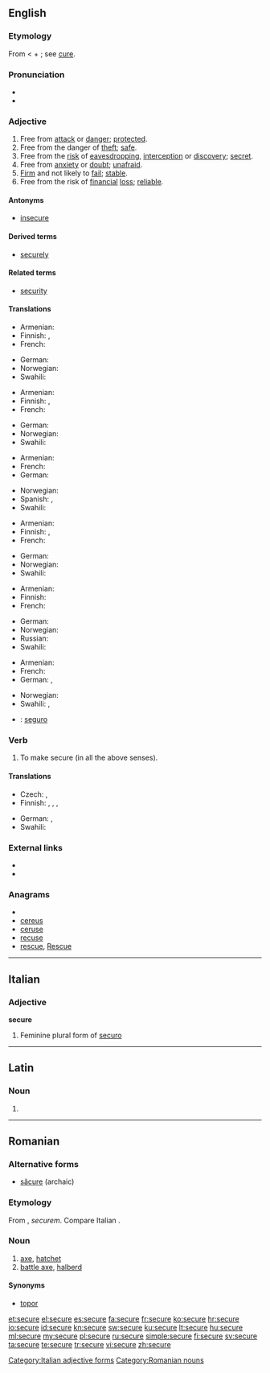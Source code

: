 {{wikipedia|dab=Secure}}
==English==

===Etymology===
From {{etyl|la}} {{term|securus||of persons, free from care, quiet, easy; in a bad sense, careless, reckless; of things, tranquil, also free from danger, safe, secure}} < {{term|se-||without}} + {{term|cura||care}}; see [[cure]].

===Pronunciation===
* {{IPA|/sə.ˈkjɔr/|/sə.ˈkjɚ/}}
* {{audio|en-us-secure.ogg|Audio (US)}}

===Adjective===
{{en-adj|securer|securest|more}}

# Free from [[attack]] or [[danger]]; [[protected]].
# Free from the danger of [[theft]]; [[safe]].
# Free from the [[risk]] of [[eavesdropping]],  [[interception]] or [[discovery]]; [[secret]].
# Free from [[anxiety]] or [[doubt]]; [[unafraid]].
# [[firm|Firm]] and not likely to [[fail]]; [[stable]].
# Free from the risk of [[financial]] [[loss]]; [[reliable]].

====Antonyms====
* [[insecure]]

====Derived terms====
* [[securely]]

====Related terms====
* [[security]]

====Translations====
{{trans-top|free from attack or danger; protected}}
* Armenian: {{t-|hy|անվտանգ|tr=anvtang}}
* Finnish: {{t|fi|turvassa}}, {{t|fi|turvallinen}}
* French: {{t+|fr|sûr}}
{{trans-mid}}
* German: {{t+|de|sicher}}
* Norwegian: {{t+|no|sikker}}
* Swahili: {{t+|sw|salamu|xs=Swahili}}
{{trans-bottom}}

{{trans-top|free from the danger of theft; safe}}
* Armenian: {{t+|hy|ապահով|tr=apahov}}
* Finnish: {{t|fi|tallessa}}, {{t|fi|turvassa}}
* French: {{t+|fr|sûr}}
{{trans-mid}}
* German: {{t+|de|sicher}}
* Norwegian: {{t+|no|sikker}}
* Swahili: {{t+|sw|salamu|xs=Swahili}}
{{trans-bottom}}

{{trans-top|free from the risk of eavesdropping, interception or discovery; secret}}
* Armenian: {{t+|hy|ապահով|tr=apahov}}
* French: {{t+|fr|sûr}}
* German: {{t+|de|sicher}}
{{trans-mid}}
* Norwegian: {{t+|no|sikker}}
* Spanish: {{t|es|seguro|m}}, {{t|es|confiable}}
* Swahili: {{t+|sw|salamu|xs=Swahili}}
{{trans-bottom}}

{{trans-top|free from anxiety or doubt; unafraid}}
* Armenian: {{t+|hy|ապահով|tr=apahov}}
* Finnish: {{t|fi|peloton}}, {{t|fi|varma}}
* French: {{t+|fr|sûr}}
{{trans-mid}}
* German: {{t+|de|sicher}}
* Norwegian: {{t+|no|sikker}}
* Swahili: {{t+|sw|salamu|xs=Swahili}}
{{trans-bottom}}

{{trans-top|Firm and not likely to fail; stable}}
* Armenian: {{t+|hy|ապահով|tr=apahov}}
* Finnish: {{t|fi|vakaa}}
* French: {{t+|fr|sûr}}
{{trans-mid}}
* German: {{t+|de|zuverlässig}}
* Norwegian: {{t+|no|sikker}}
* Russian: {{t|ru|надеждный|sc=Cyrl}}
* Swahili: {{t+|sw|salamu|xs=Swahili}}
{{trans-bottom}}

{{trans-top|Free from the risk of financial loss; reliable}}
* Armenian: {{t+|hy|ապահով|tr=apahov}}
* French: {{t+|fr|sûr}}
* German: {{t+|de|sicher}}, {{t+|de|zuverlässig}}
{{trans-mid}}
* Norwegian: {{t+|no|sikker}}
* Swahili: {{t+|sw|salamu|xs=Swahili}},  {{t+|sw|salamu|xs=Swahili}}
{{trans-bottom}}

{{checktrans-top}}
* {{ttbc|es}}: [[seguro]]
{{trans-bottom}}

===Verb===
{{en-verb|secur|ing}}

# To make secure (in all the above senses).

====Translations====
{{trans-top|To make secure}}
* Czech: {{t-|cs|jistit}}, {{t-|cs|zajistit}}
* Finnish: {{t-|fi|turvata}}, {{t-|fi|suojata}}, {{t+|fi|varmistaa}}, {{t+|fi|kiinnittää}}
{{trans-mid}}
* German: {{t+|de|sichern}}, {{t+|de|absichern}}
* Swahili: {{t+|sw|usalamu|xs=Swahili}}
{{trans-bottom}}

===External links===
* {{R:Webster 1913}}
* {{R:Century 1911}}

===Anagrams===
* {{alphagram|ceersu}}
* [[cereus#English|cereus]]
* [[ceruse#English|ceruse]]
* [[recuse#English|recuse]]
* [[rescue#English|rescue]], [[Rescue#English|Rescue]]

----

==Italian==

===Adjective===
'''secure''' {{f}}

# Feminine plural form of [[securo]]

[[Category:Italian adjective forms]]

----

==Latin==

===Noun===
{{la-noun-form|secūre}}

# {{inflection of|securis|secūris|abl|s|lang=la}}

----

==Romanian==

===Alternative forms===
* [[săcure]] (archaic)

===Etymology===
From {{etyl|la|ro}} {{term|securis|secūris|lang=la}}, ''securem''. Compare Italian {{term|scure|lang=it}}.

===Noun===
{{ro-noun|f|securi}}

# [[axe]], [[hatchet]]
# [[battle axe]], [[halberd]]

====Synonyms====
* [[topor]]

[[Category:Romanian nouns]]

[[et:secure]]
[[el:secure]]
[[es:secure]]
[[fa:secure]]
[[fr:secure]]
[[ko:secure]]
[[hr:secure]]
[[io:secure]]
[[id:secure]]
[[kn:secure]]
[[sw:secure]]
[[ku:secure]]
[[lt:secure]]
[[hu:secure]]
[[ml:secure]]
[[my:secure]]
[[pl:secure]]
[[ru:secure]]
[[simple:secure]]
[[fi:secure]]
[[sv:secure]]
[[ta:secure]]
[[te:secure]]
[[tr:secure]]
[[vi:secure]]
[[zh:secure]]